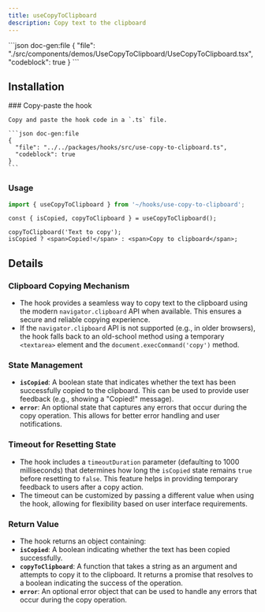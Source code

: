 ```yaml
---
title: useCopyToClipboard
description: Copy text to the clipboard
---
```


<ComponentPreview name='use-copy-to-clipboard'>
```json doc-gen:file
{
  "file": "./src/components/demos/UseCopyToClipboard/UseCopyToClipboard.tsx",
  "codeblock": true
}
```
</ComponentPreview>

## Installation

<Steps>
    
  <Step>
    ### Copy-paste the hook
    
    Copy and paste the hook code in a `.ts` file.

    ```json doc-gen:file
    {
      "file": "../../packages/hooks/src/use-copy-to-clipboard.ts",
      "codeblock": true
    }
    ```

  </Step>

</Steps>

### Usage

```ts
import { useCopyToClipboard } from '~/hooks/use-copy-to-clipboard';
```

```tsx
const { isCopied, copyToClipboard } = useCopyToClipboard();

copyToClipboard('Text to copy');
isCopied ? <span>Copied!</span> : <span>Copy to clipboard</span>;
```

## Details

### Clipboard Copying Mechanism

- The hook provides a seamless way to copy text to the clipboard using the modern `navigator.clipboard` API when available. This ensures a secure and reliable copying experience.
- If the `navigator.clipboard` API is not supported (e.g., in older browsers), the hook falls back to an old-school method using a temporary `<textarea>` element and the `document.execCommand('copy')` method.

### State Management

- **`isCopied`**: A boolean state that indicates whether the text has been successfully copied to the clipboard. This can be used to provide user feedback (e.g., showing a "Copied!" message).
- **`error`**: An optional state that captures any errors that occur during the copy operation. This allows for better error handling and user notifications.

### Timeout for Resetting State

- The hook includes a `timeoutDuration` parameter (defaulting to 1000 milliseconds) that determines how long the `isCopied` state remains `true` before resetting to `false`. This feature helps in providing temporary feedback to users after a copy action.
- The timeout can be customized by passing a different value when using the hook, allowing for flexibility based on user interface requirements.

### Return Value

- The hook returns an object containing:
- **`isCopied`**: A boolean indicating whether the text has been copied successfully.
- **`copyToClipboard`**: A function that takes a string as an argument and attempts to copy it to the clipboard. It returns a promise that resolves to a boolean indicating the success of the operation.
- **`error`**: An optional error object that can be used to handle any errors that occur during the copy operation.
